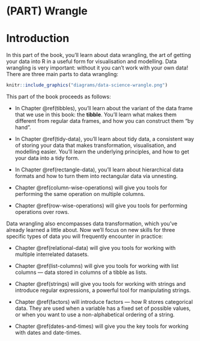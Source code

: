 # (PART) Wrangle {.unnumbered}

# Introduction {#wrangle-intro}

In this part of the book, you'll learn about data wrangling, the art of getting your data into R in a useful form for visualisation and modelling.
Data wrangling is very important: without it you can't work with your own data!
There are three main parts to data wrangling:

```r
knitr::include_graphics("diagrams/data-science-wrangle.png")
```

<!--# TO DO: Redo the diagram without highlighting import. -->

This part of the book proceeds as follows:

-   In Chapter \@ref(tibbles), you'll learn about the variant of the data frame that we use in this book: the **tibble**.
    You'll learn what makes them different from regular data frames, and how you can construct them "by hand".

-   In Chapter \@ref(tidy-data), you'll learn about tidy data, a consistent way of storing your data that makes transformation, visualisation, and modelling easier.
    You'll learn the underlying principles, and how to get your data into a tidy form.

-   In Chapter \@ref(rectangle-data), you'll learn about hierarchical data formats and how to turn them into rectangular data via unnesting.

-   Chapter \@ref(column-wise-operations) will give you tools for performing the same operation on multiple columns.

-   Chapter \@ref(row-wise-operations) will give you tools for performing operations over rows.

Data wrangling also encompasses data transformation, which you've already learned a little about.
Now we'll focus on new skills for three specific types of data you will frequently encounter in practice:

-   Chapter \@ref(relational-data) will give you tools for working with multiple interrelated datasets.

-   Chapter \@ref(list-columns) will give you tools for working with list columns --- data stored in columns of a tibble as lists.

-   Chapter \@ref(strings) will give you tools for working with strings and introduce regular expressions, a powerful tool for manipulating strings.

-   Chapter \@ref(factors) will introduce factors --- how R stores categorical data.
    They are used when a variable has a fixed set of possible values, or when you want to use a non-alphabetical ordering of a string.

-   Chapter \@ref(dates-and-times) will give you the key tools for working with dates and date-times.

<!--# TO DO: Revisit bullet points about new chapters. -->
